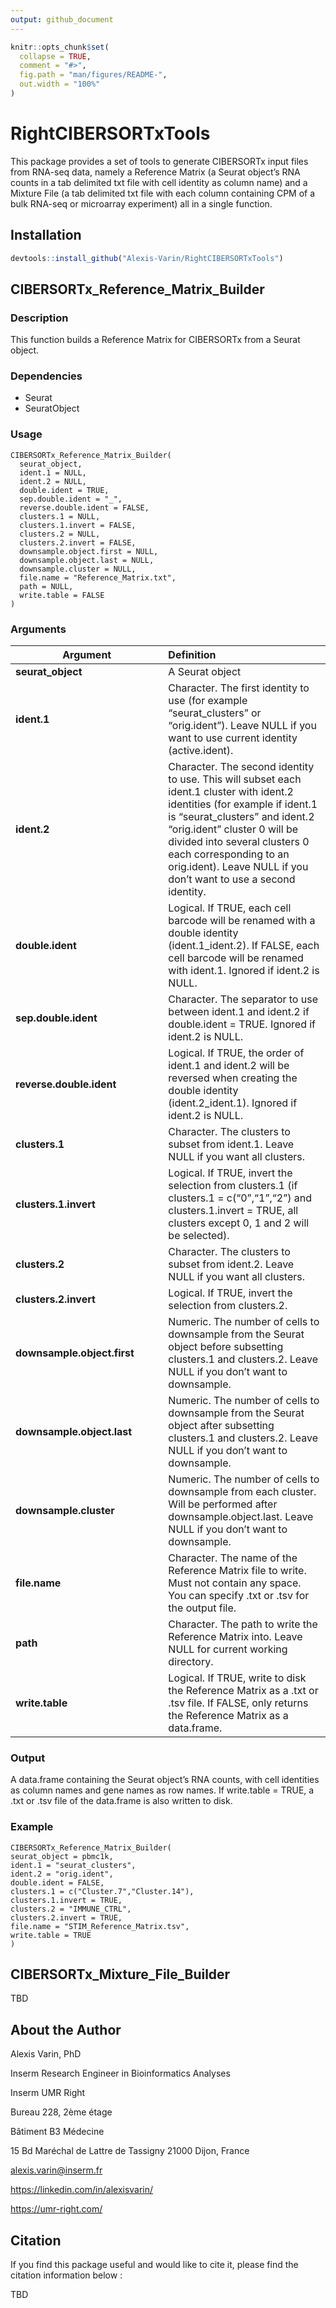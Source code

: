 ```yaml
---
output: github_document
---
```


<!-- README.md is generated from README.Rmd. Please edit that file -->

```r
knitr::opts_chunk$set(
  collapse = TRUE,
  comment = "#>",
  fig.path = "man/figures/README-",
  out.width = "100%"
)
```

# RightCIBERSORTxTools

<!-- badges: start -->

<!-- badges: end -->

This package provides a set of tools to generate CIBERSORTx input files from RNA-seq data, namely a Reference Matrix (a Seurat object's RNA counts in a tab delimited txt file with cell identity as column name) and a Mixture File (a tab delimited txt file with each column containing CPM of a bulk RNA-seq or microarray experiment) all in a single function.

## Installation

```r
devtools::install_github("Alexis-Varin/RightCIBERSORTxTools")
```

## CIBERSORTx_Reference_Matrix_Builder

### Description

This function builds a Reference Matrix for CIBERSORTx from a Seurat object.

### Dependencies

-   Seurat
-   SeuratObject

### Usage

```         
CIBERSORTx_Reference_Matrix_Builder(
  seurat_object,
  ident.1 = NULL,
  ident.2 = NULL,
  double.ident = TRUE,
  sep.double.ident = "_",
  reverse.double.ident = FALSE,
  clusters.1 = NULL,
  clusters.1.invert = FALSE,
  clusters.2 = NULL,
  clusters.2.invert = FALSE,
  downsample.object.first = NULL,
  downsample.object.last = NULL,
  downsample.cluster = NULL,
  file.name = "Reference_Matrix.txt",
  path = NULL,
  write.table = FALSE
)
```

### Arguments

| Argument                    | Definition                                                                                                                                                                                                                                                                                                                |
|-----------------------------------|:------------------------------------|
| **seurat_object**           | A Seurat object                                                                                                                                                                                                                                                                                                           |
| **ident.1**                 | Character. The first identity to use (for example "seurat_clusters" or "orig.ident"). Leave NULL if you want to use current identity (active.ident).                                                                                                                                                                      |
| **ident.2**                 | Character. The second identity to use. This will subset each ident.1 cluster with ident.2 identities (for example if ident.1 is "seurat_clusters" and ident.2 "orig.ident" cluster 0 will be divided into several clusters 0 each corresponding to an orig.ident). Leave NULL if you don't want to use a second identity. |
| **double.ident**            | Logical. If TRUE, each cell barcode will be renamed with a double identity (ident.1_ident.2). If FALSE, each cell barcode will be renamed with ident.1. Ignored if ident.2 is NULL.                                                                                                                                       |
| **sep.double.ident**        | Character. The separator to use between ident.1 and ident.2 if double.ident = TRUE. Ignored if ident.2 is NULL.                                                                                                                                                                                                           |
| **reverse.double.ident**    | Logical. If TRUE, the order of ident.1 and ident.2 will be reversed when creating the double identity (ident.2_ident.1). Ignored if ident.2 is NULL.                                                                                                                                                                      |
| **clusters.1**              | Character. The clusters to subset from ident.1. Leave NULL if you want all clusters.                                                                                                                                                                                                                                      |
| **clusters.1.invert**       | Logical. If TRUE, invert the selection from clusters.1 (if clusters.1 = c("0","1","2") and clusters.1.invert = TRUE, all clusters except 0, 1 and 2 will be selected).                                                                                                                                                    |
| **clusters.2**              | Character. The clusters to subset from ident.2. Leave NULL if you want all clusters.                                                                                                                                                                                                                                      |
| **clusters.2.invert**       | Logical. If TRUE, invert the selection from clusters.2.                                                                                                                                                                                                                                                                   |
| **downsample.object.first** | Numeric. The number of cells to downsample from the Seurat object before subsetting clusters.1 and clusters.2. Leave NULL if you don't want to downsample.                                                                                                                                                                |
| **downsample.object.last**  | Numeric. The number of cells to downsample from the Seurat object after subsetting clusters.1 and clusters.2. Leave NULL if you don't want to downsample.                                                                                                                                                                 |
| **downsample.cluster**      | Numeric. The number of cells to downsample from each cluster. Will be performed after downsample.object.last. Leave NULL if you don't want to downsample.                                                                                                                                                                 |
| **file.name**               | Character. The name of the Reference Matrix file to write. Must not contain any space. You can specify .txt or .tsv for the output file.                                                                                                                                                                                  |
| **path**                    | Character. The path to write the Reference Matrix into. Leave NULL for current working directory.                                                                                                                                                                                                                         |
| **write.table**             | Logical. If TRUE, write to disk the Reference Matrix as a .txt or .tsv file. If FALSE, only returns the Reference Matrix as a data.frame.                                                                                                                                                                                 |

### Output

A data.frame containing the Seurat object's RNA counts, with cell identities as column names and gene names as row names. If write.table = TRUE, a .txt or .tsv file of the data.frame is also written to disk.

### Example

```         
CIBERSORTx_Reference_Matrix_Builder(
seurat_object = pbmc1k,
ident.1 = "seurat_clusters",
ident.2 = "orig.ident",
double.ident = FALSE,
clusters.1 = c("Cluster.7","Cluster.14"),
clusters.1.invert = TRUE,
clusters.2 = "IMMUNE_CTRL",
clusters.2.invert = TRUE,
file.name = "STIM_Reference_Matrix.tsv",
write.table = TRUE
)
```

## CIBERSORTx_Mixture_File_Builder

TBD

## About the Author

Alexis Varin, PhD

Inserm Research Engineer in Bioinformatics Analyses

Inserm UMR Right

Bureau 228, 2ème étage

Bâtiment B3 Médecine

15 Bd Maréchal de Lattre de Tassigny 21000 Dijon, France

[alexis.varin\@inserm.fr](mailto:alexis.varin@inserm.fr){.email}

<https://linkedin.com/in/alexisvarin/>

<https://umr-right.com/>

## Citation

If you find this package useful and would like to cite it, please find the citation information below :

TBD
